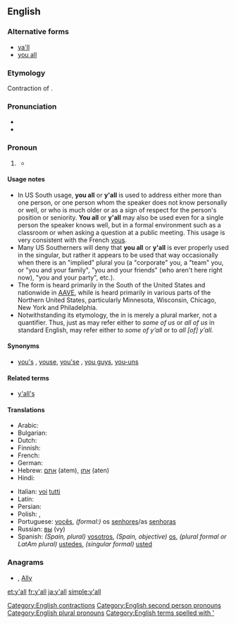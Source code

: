 ==English==
{{wikipedia}}

===Alternative forms===
* [[ya'll]]  
* [[you all]]

===Etymology===
Contraction of {{term|you all}}.

===Pronunciation===
* {{IPA|/jɑːl/}}
*{{homophones|yawl}}

===Pronoun===
{{en-pronoun|pos=[[y]][[']][[all]]}} 

# {{idiom|chiefly|US|regional|dialect|US South|colloquial}} {{non-gloss definition|[[Plural]] form of [[you]] or [[singular]] [[formal]] form of '''you'''.}} 
#*{{quote-book
|year=2007
|author=Roy Blount
|title=Long time leaving: dispatches from up South
|page=117
|passage=People in the South do indeed seem to be addressing a single person as "'''y'all'''." For instance, a restaurant patron might ask a waiter, "What '''y'all''' got for dessert tonight?" In that case, "'''y'all'''" refers collectively to the people who run the restaurant.}}

====Usage notes====
*In US South usage, '''you all''' or '''y'all''' is used to address either more than one person, or one person whom the speaker does not know personally or well, or who is much older or as a sign of respect for the person's position or seniority. '''You all''' or '''y'all''' may also be used even for a single person the speaker knows well, but in a formal environment such as a classroom or when asking a question at a public meeting. This usage is very consistent with the French [[vous]].
*Many US Southerners will deny that '''you all''' or '''y'all''' is ever properly used in the singular, but rather it appears to be used that way occasionally when there is an "implied" plural you (a "corporate" you, a "team" you, or "you and your family", "you and your friends" (who aren't here right now), "you and your party", etc.).
*The form {{term|y'all}} is heard primarily in the South of the United States and nationwide in [[AAVE]], while {{term|youse}} is heard primarily in various parts of the Northern United States, particularly Minnesota, Wisconsin, Chicago, New York and Philadelphia.
*Notwithstanding its etymology, the {{term|all}} in {{term|y’all}} is merely a plural marker, not a quantifier. Thus, just as {{term|us}} may refer either to ''some of us'' or ''all of us'' in standard English, {{term|y’all}} may refer either to ''some of y’all'' or to ''all [of] y’all.''

====Synonyms====
* {{sense|plural you}} [[you's]] {{i|rare}}, [[youse]], [[you'se]] {{i|New York, Australian, slang}}, [[you guys]], [[you-uns]] {{i|rural|rural, Midwestern and Appalachian US; slang}}

====Related terms====
*[[y'all's]] {{i|possessive}}

====Translations====
{{trans-top|plural of you}}
* Arabic: {{Arab|[[أنتم]]}} {{unicode|ʔantum}} {{m}}
* Bulgarian: {{t+|bg|вие}}
* Dutch: {{t+|nl|jullie}}
* Finnish: {{t+|fi|te}}
* French: {{t+|fr|vous}}
* German: {{t+|de|ihr}}
* Hebrew: [[אתם]] (atem), [[אתן]] (aten)
* Hindi: {{t|hi|तुम सब|xs=Hindi}}
{{trans-mid}}
* Italian: [[voi]] [[tutti]]
* Latin: {{t+|la|vos}}
* Persian: {{t+|fa|شما|alt=شُما|tr=ʃomā|xs=Persian}}
* Polish: {{t-|pl|panie}}, {{t+|pl|państwo}}
* Portuguese: [[vocês]], ''(formal:)'' os [[senhores]]/as [[senhoras]]
* Russian: [[вы]] (vy)
* Spanish: ''(Spain, plural)'' [[vosotros]], ''(Spain, objective)'' [[os]], ''(plural formal or LatAm plural)'' [[ustedes]], ''(singular formal)'' [[usted]]
{{trans-bottom}}

===Anagrams===
* {{alphagram|[[ally#English|ally]]}} , [[Ally#English|Ally]]

[[Category:English contractions]]
[[Category:English second person pronouns]]
[[Category:English plural pronouns]]
[[Category:English terms spelled with ']]

[[et:y'all]]
[[fr:y'all]]
[[ja:y'all]]
[[simple:y'all]]